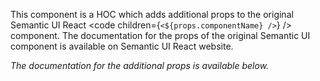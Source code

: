 
This component is a HOC which adds additional props to the original Semantic UI React <code children={`<${props.componentName} />`} /> component. The documentation for the props of the original Semantic UI component is available on <InlineSemanticLink path={props.semanticPath}>Semantic UI React website</InlineSemanticLink>.

_The documentation for the additional props is available below._
